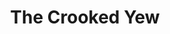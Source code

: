 ---
title: The Crooked Yew
publish: true
tuneMeta:
    rhythm: Reel
    source: Joseph Barnes MS
    region: Cumbria
    album: 
        title: Welcome Here Again
        track: 5
    relatedLinks:
        - link:
            url: https://tunearch.org/wiki/Ewie_Wi%27_the_Crooked_Horn_(1)_(The)
            text: Traditional Tune Archive
tuneVideo:
    - video: 
        title: The Crooked Yew melody and shuffle
        src: /tunes/the-crooked-yew/the-crooked-yew-melody-and-shuffle.mp4
    - video: 
        title: The Crooked Yew shuffle
        src: /tunes/the-crooked-yew/the-crooked-yew-shuffle.mp4
---
